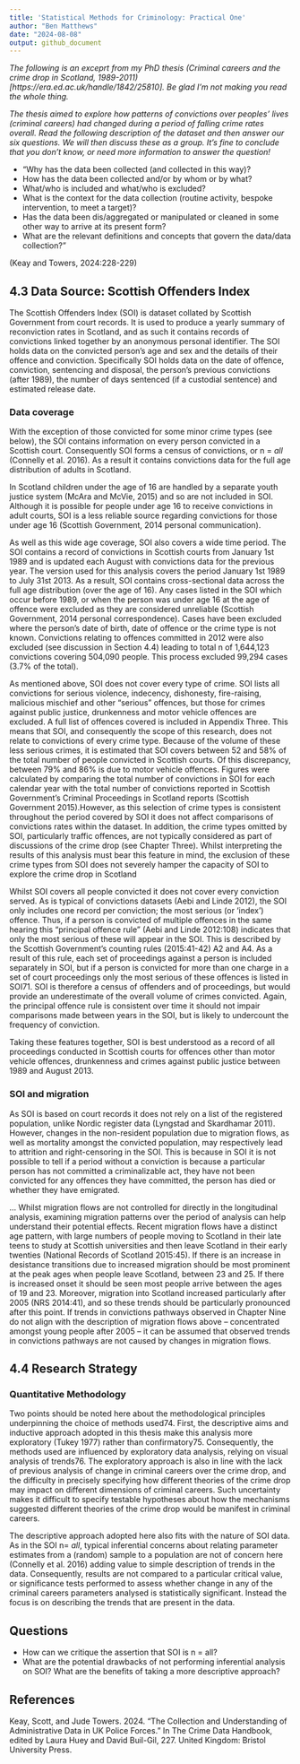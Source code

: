 ```yaml
---
title: 'Statistical Methods for Criminology: Practical One'
author: "Ben Matthews"
date: "2024-08-08"
output: github_document
---
```


_The following is an exceprt from my PhD thesis (Criminal careers and the crime drop in Scotland, 1989-2011)[https://era.ed.ac.uk/handle/1842/25810]. Be glad I'm not making you read the whole thing._

_The thesis aimed to explore how patterns of convictions over peoples' lives (criminal careers) had changed during a period of falling crime rates overall. Read the following description of the dataset and then answer our six questions. We will then discuss these as a group. It's fine to conclude that you don't know, or need more information to answer the question!_

- "Why has the data been collected (and collected in this way)?
- How has the data been collected and/or by whom or by what?
- What/who is included and what/who is excluded?
- What is the context for the data collection (routine activity, bespoke intervention, to meet a target)?
- Has the data been dis/aggregated or manipulated or cleaned in some other way to arrive at its present form?
- What are the relevant definitions and concepts that govern the data/data collection?"

(Keay and Towers, 2024:228-229)

## 4.3 Data Source: Scottish Offenders Index
The Scottish Offenders Index (SOI) is dataset collated by Scottish Government from court records. It is used to produce a yearly summary of reconviction rates in Scotland, and as such it contains records of convictions linked together by an anonymous personal identifier. The SOI holds data on the convicted person’s age and sex and the details of their offence and
conviction. Specifically SOI holds data on the date of offence, conviction, sentencing and disposal, the person’s previous convictions (after 1989), the number of days sentenced (if a custodial sentence) and estimated release date.


### Data coverage
With the exception of those convicted for some minor crime types (see below), the SOI contains information on every person convicted in a Scottish court. Consequently SOI forms a census of convictions, or n = _all_ (Connelly et al. 2016). As a result it contains convictions data for the full age distribution of adults in Scotland. 

In Scotland children under the age of 16 are handled by a separate youth justice
system (McAra and McVie, 2015) and so are not included in SOI. Although it is possible for people under age 16 to receive convictions in adult courts, SOI is a less reliable source regarding convictions for those under age 16 (Scottish Government, 2014 personal communication). 

As well as this wide age coverage, SOI also covers a wide time period. The SOI contains a record of convictions in Scottish courts from January 1st 1989 and is updated each August with convictions data for the previous year. The version used for this analysis covers the period January 1st 1989 to July 31st 2013. As a result, SOI contains cross-sectional data across the full age distribution (over the age of 16). Any cases listed in the SOI which occur before 1989, or when the person was under age 16 at the age of offence were excluded as they are considered unreliable (Scottish Government, 2014 personal correspondence). Cases have been excluded where the person's date of birth, date of offence or the crime type is not known. Convictions relating to offences committed in 2012 were also excluded (see discussion in Section 4.4) leading to total n of 1,644,123 convictions covering 504,090 people. This process excluded 99,294 cases (3.7% of the total). 

As mentioned above, SOI does not cover every type of crime. SOI lists all convictions for serious violence, indecency, dishonesty, fire-raising, malicious mischief and other “serious” offences, but those for crimes against public justice, drunkenness and motor vehicle offences are excluded. A full list of offences covered is included in Appendix Three. This means that SOI, and consequently the scope of this research, does not relate to convictions of every crime type. Because of the volume of these less serious crimes, it is estimated that SOI covers between 52 and 58% of the total number of people convicted in Scottish courts. Of this discrepancy, between 79% and 86% is due to motor vehicle offences. Figures were calculated by comparing the total number of convictions in SOI for each calendar year with the total number of convictions reported in Scottish Government’s Criminal Proceedings in Scotland reports (Scottish Government 2015).However, as this selection of crime types is consistent throughout the period covered by SOI it does not affect comparisons of convictions rates within the dataset. In addition, the crime types omitted by SOI, particularly traffic offences, are not typically considered as part of discussions of the crime drop (see Chapter Three). Whilst interpreting the results of this analysis must bear this feature in mind, the exclusion of these crime types from SOI does not severely hamper the capacity of SOI to explore the crime drop in Scotland

Whilst SOI covers all people convicted it does not cover every conviction served. As is typical of convictions datasets (Aebi and Linde 2012), the SOI only includes one record per conviction; the most serious (or 'index') offence. Thus, if a person is convicted of multiple offences in the same hearing this “principal offence rule” (Aebi and Linde 2012:108) indicates that only the most serious of these will appear in the SOI. This is described by the Scottish Government’s counting rules (2015:41-42) A2 and A4. As a result of this rule, each set of proceedings against a person is included separately in SOI, but if a person is convicted for more than one charge in a set of court proceedings only the most serious of these offences is listed in SOI71. SOI is therefore a census of offenders and of proceedings, but would provide an underestimate of the overall volume of crimes convicted. Again, the principal offence rule is consistent over time it should not impair comparisons made between years in the SOI, but is likely to undercount the frequency of conviction.

Taking these features together, SOI is best understood as a record of all proceedings conducted in Scottish courts for offences other than motor vehicle offences, drunkenness and crimes against public justice between 1989 and August 2013.


### SOI and migration
As SOI is based on court records it does not rely on a list of the registered population, unlike Nordic register data (Lyngstad and Skardhamar 2011). However, changes in the non-resident population due to migration flows, as well as mortality amongst the convicted population, may respectively lead to attrition and right-censoring in the SOI. This is because in SOI it is not possible to tell if a period without a conviction is because a particular person has not committed a criminalizable act, they have not been convicted for any offences they have committed, the person has died or whether they have emigrated.

... Whilst migration flows are not controlled for directly in the longitudinal analysis, examining migration patterns over the period of analysis can help understand their potential effects. Recent migration flows have a distinct age pattern, with large numbers of people moving to Scotland in their late teens to study at Scottish universities and then leave Scotland in their early twenties (National Records of Scotland 2015:45). If there is an increase in desistance transitions due to increased migration should be most prominent at the peak ages when people leave Scotland, between 23 and 25. If there is increased onset it should be seen most people arrive between the ages of 19 and 23. Moreover, migration into Scotland increased particularly after 2005 (NRS 2014:41), and so these trends should be particularly pronounced after this point. If trends in convictions pathways observed in Chapter Nine do not align with the description of migration flows above – concentrated amongst young people after 2005 – it can be assumed that observed trends in convictions pathways are not caused by changes in migration flows.

## 4.4 Research Strategy

### Quantitative Methodology
Two points should be noted here about the methodological principles underpinning the choice of methods used74. First, the descriptive aims and inductive approach adopted in this thesis make this analysis more exploratory (Tukey 1977) rather than confirmatory75. Consequently, the methods used are influenced by exploratory data analysis, relying on visual analysis of trends76. The exploratory approach is also in line with the lack of previous analysis of change in criminal careers over the crime drop, and the difficulty in precisely specifying how different theories of the crime drop may impact on different dimensions of criminal careers. Such uncertainty makes it difficult to specify testable hypotheses about how the mechanisms suggested different theories of the crime drop would be manifest in criminal careers.

The descriptive approach adopted here also fits with the nature of SOI data. As in the SOI n= _all_, typical inferential concerns about relating parameter estimates from a (random) sample to a population are not of concern here (Connelly et al. 2016) adding value to simple description of trends in the data. Consequently, results are not compared to a particular critical value, or significance tests performed to assess whether change in any of the criminal careers parameters analysed is statistically significant. Instead the focus is on describing the trends that are present in the data. 

## Questions

- How can we critique the assertion that SOI is n = all?
- What are the potential drawbacks of not performing inferential analysis on SOI? What are the benefits of taking a more descriptive approach?


## References
Keay, Scott, and Jude Towers. 2024. “The Collection and Understanding of Administrative Data in UK Police Forces.” In The Crime Data Handbook, edited by Laura Huey and David Buil-Gil, 227. United Kingdom: Bristol University Press.